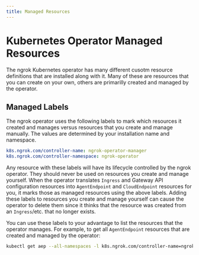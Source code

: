 ```yaml
---
title: Managed Resources
---
```


# Kubernetes Operator Managed Resources

The ngrok Kubernetes operator has many different cusotm resource definitions that are installed along with it.
Many of these are resources that you can create on your own, others are primarilly created and managed by the operator.

## Managed Labels

The ngrok operator uses the following labels to mark which resources it created and manages versus resources that you create and manage manually.
The values are determined by your installation name and namespace.

```yaml
k8s.ngrok.com/controller-name: ngrok-operator-manager
k8s.ngrok.com/controller-namespace: ngrok-operator
```

Any resource with these labels will have its lifecycle controlled by the ngrok operator. They should never be used on resources you create and manage yourself.
When the operator translates `Ingress` and Gateway API configuration resources into `AgentEndpoint` and `CloudEndpoint` resources for you, it marks those as managed resources using the above labels.
Adding these labels to resources you create and manage yourself can cause the operator to delete them since it thinks that the resource was created from an `Ingress`/etc. that no longer exists.


You can use these labels to your advantage to list the resources that the operator manages. For example, to get all `AgentEndpoint` resources that are created and managed by the operator:

```bash
kubectl get aep --all-namespaces -l k8s.ngrok.com/controller-name=ngrok-operator-manager,k8s.ngrok.com/controller-namespace=ngrok-operator
```

